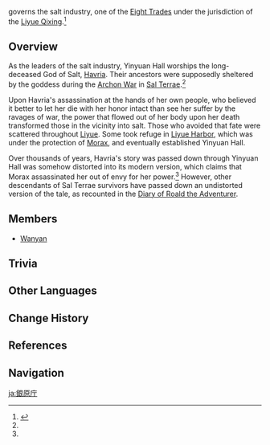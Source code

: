 {{Faction Infobox
|base         = [[Liyue]]
|affiliation  = [[Eight Trades]]
|region       = Liyue
}}
{{Lang|'''Yinyuan Hall'''|zh=银原厅|zh_rm=Yínyuán-tīng|zh_tl=Silver Field Hall}} governs the salt industry, one of the [[Eight Trades]] under the jurisdiction of the [[Liyue Qixing]].<ref name="Fare">{{Ref/Quest|Farewell, Sweet Salt}}</ref>

==Overview==
As the leaders of the salt industry, Yinyuan Hall worships the long-deceased God of Salt, [[Havria]]. Their ancestors were supposedly sheltered by the goddess during the [[Archon War]] in [[Sal Terrae]].<ref name="Fare"/>

Upon Havria's assassination at the hands of her own people, who believed it better to let her die with her honor intact than see her suffer by the ravages of war, the power that flowed out of her body upon her death transformed those in the vicinity into salt. Those who avoided that fate were scattered throughout [[Liyue]]. Some took refuge in [[Liyue Harbor]], which was under the protection of [[Morax]], and eventually established Yinyuan Hall.

Over thousands of years, Havria's story was passed down through Yinyuan Hall was somehow distorted into its modern version, which claims that Morax assassinated her out of envy for her power.<ref name="Fare"/> However, other descendants of Sal Terrae survivors have passed down an undistorted version of the tale, as recounted in the [[Diary of Roald the Adventurer]].

==Members==
* [[Wanyan]]

==Trivia==
{{Transclude|Eight Trades|halltrivia|section=1}}

==Other Languages==
{{Other Languages
|en      = Yinyuan Hall
|zhs     = 银原厅
|zhs_rm  = Yínyuán-tīng
|zht     = 銀原廳
|zht_rm  = Yínyuán-tīng
|zh_tl   = Silver Field Hall
|ja      = 銀原庁
|ja_rm   = Gingen-chou<ref>{{Ref/Quest|Farewell, Sweet Salt|note=Japanese Voice-Over}}</ref>
|ja_tl   = Silver Field Hall{{Sino|ja}}
|ko      = {{tt|은원정|銀原亭}}
|ko_rm   = Eunwon-jeong
|ko_tl   = Silver Field Pavilion
|es      = Salón Yinyuan
|es_tl   = Yinyuan Hall
|fr      = Chambre Yinyuan
|fr_tl   = Yinyuan Chamber
|ru      = Зал Иньюань
|ru_tl   = Yinyuan Hall
|th      = Yinyuan Hall
|vi      = {{tt|Ngân Nguyên Sảnh|银原厅}}
|vi_tl   = Silver Field Hall{{Sino|vi}}
|de      = Yinyuan-Kammer
|de_tl   = Yinyuan Chamber
|id      = Yinyuan Hall
|pt      = Pavilhão Yinyuan
|pt_tl   = Yinyuan Pavilion
|tr      = Yinyuan Salonu
|tr_tl   = 
|it      = Unione di Yinyuan
|it_tl   = 
}}

==Change History==
{{Change History|introduced=1.0}}

==References==
{{Reflist}}

==Navigation==
{{Faction Navbox}}

[[Category:Yinyuan Hall| ]]

[[ja:銀原庁]]
